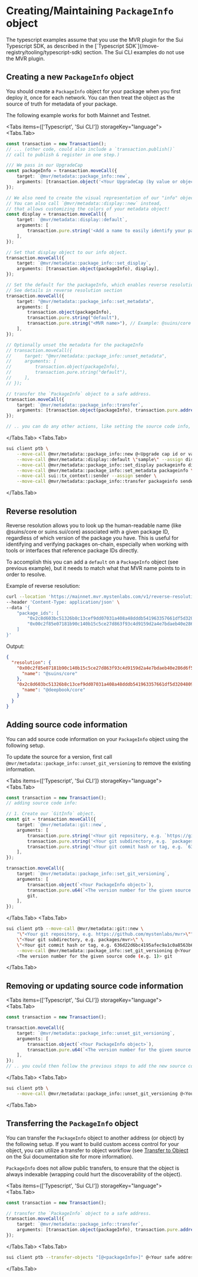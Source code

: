 
<Beta/>

# Creating/Maintaining `PackageInfo` object

<Callout type="warning">
    The typescript examples assume that you use the MVR plugin for the Sui Typescript SDK, as described in the  [`Typescript SDK`](/move-registry/tooling/typescript-sdk) section.
    The Sui CLI examples do not use the MVR plugin.
</Callout>

## Creating a new `PackageInfo` object

You should create a `PackageInfo` object for your package when you first deploy it, once for each network.
You can then treat the object as the source of truth for metadata of your package.

The following example works for both Mainnet and Testnet.

<Tabs items={['Typescript', 'Sui CLI']} storageKey="language">
<Tabs.Tab>
```typescript
const transaction = new Transaction();
// ... (other code, could also include a `transaction.publish()`
// call to publish & register in one step.)

/// We pass in our UpgradeCap
const packageInfo = transaction.moveCall({
    target: `@mvr/metadata::package_info::new`,
    arguments: [transaction.object('<Your UpgradeCap (by value or object id)>')],
});

// We also need to create the visual representation of our "info" object.
// You can also call `@mvr/metadata::display::new` instead,
// that allows customizing the colors of your metadata object!
const display = transaction.moveCall({
    target: `@mvr/metadata::display::default`,
    arguments: [
        transaction.pure.string('<Add a name to easily identify your package. This is not your MVR name.>') // Example: core
    ],
});

// Set that display object to our info object.
transaction.moveCall({
    target: `@mvr/metadata::package_info::set_display`,
    arguments: [transaction.object(packageInfo), display],
});

// Set the default for the packageInfo, which enables reverse resolution for that network
// See details in reverse resolution section
transaction.moveCall({
    target: "@mvr/metadata::package_info::set_metadata",
    arguments: [
        transaction.object(packageInfo),
        transaction.pure.string("default"),
        transaction.pure.string("<MVR name>"), // Example: @suins/core or suins.sui/core
    ],
});

// Optionally unset the metadata for the packageInfo
// transaction.moveCall({
//     target: "@mvr/metadata::package_info::unset_metadata",
//     arguments: [
//         transaction.object(packageInfo),
//         transaction.pure.string("default"),
//     ],
// });

// transfer the `PackageInfo` object to a safe address.
transaction.moveCall({
    target: `@mvr/metadata::package_info::transfer`,
    arguments: [transaction.object(packageInfo), transaction.pure.address('<Your safe address>')],
});

// .. you can do any other actions, like setting the source code info, in the same PTB.
```

</Tabs.Tab>
<Tabs.Tab>
```bash
sui client ptb \
    --move-call @mvr/metadata::package_info::new @<Upgrade cap id or value> --assign packageinfo \
    --move-call @mvr/metadata::display::default \"sample\" --assign display \
    --move-call @mvr/metadata::package_info::set_display packageinfo display \
    --move-call @mvr/metadata::package_info::set_metadata packageinfo \"default\" \"<MVR name>\" \
    --move-call sui::tx_context::sender --assign sender \
    --move-call @mvr/metadata::package_info::transfer packageinfo sender
```
</Tabs.Tab>
</Tabs>

## Reverse resolution

Reverse resolution allows you to look up the human-readable name (like @suins/core or suins.sui/core)
associated with a given package ID, regardless of which version of the package you have.
This is useful for identifying and verifying packages on-chain, especially when working with tools or
interfaces that reference package IDs directly.

To accomplish this you can add a `default` on a `PackageInfo` object (see previous example), but it needs
to match what that MVR name points to in order to resolve.

Example of reverse resolution:
```bash
curl --location 'https://mainnet.mvr.mystenlabs.com/v1/reverse-resolution/bulk' \
--header 'Content-Type: application/json' \
--data '{
    "package_ids": [
        "0x2c8d603bc51326b8c13cef9dd07031a408a48dddb541963357661df5d3204809",
        "0x00c2f85e07181b90c140b15c5ce27d863f93c4d9159d2a4e7bdaeb40e286d6f5"
    ]
}'
```

Output:
```json
{
  "resolution": {
    "0x00c2f85e07181b90c140b15c5ce27d863f93c4d9159d2a4e7bdaeb40e286d6f5": {
      "name": "@suins/core"
    },
    "0x2c8d603bc51326b8c13cef9dd07031a408a48dddb541963357661df5d3204809": {
      "name": "@deepbook/core"
    }
  }
}
```

## Adding source code information

You can add source code information on your `PackageInfo` object using the following setup.

To update the source for a version, first call
`@mvr/metadata::package_info::unset_git_versioning` to remove the existing information.

<Tabs items={['Typescript', 'Sui CLI']} storageKey="language">
<Tabs.Tab>
```typescript
const transaction = new Transaction();
// adding source code info:

// 1. Create our `GitInfo` object.
const git = transaction.moveCall({
    target: `@mvr/metadata::git::new`,
    arguments: [
        transaction.pure.string('<Your git repository, e.g. `https://github.com/mystenlabs/mvr`>'),
        transaction.pure.string('<Your git subdirectory, e.g. `packages/mvr`>'),
        transaction.pure.string('<Your git commit hash or tag, e.g. `636d22d6bc4195afec9a1c0a8563b61fc813acfc`>'),
    ],
});

transaction.moveCall({
    target: `@mvr/metadata::package_info::set_git_versioning`,
    arguments: [
        transaction.object(`<Your PackageInfo object>`),
        transaction.pure.u64(`<The version number for the given source code (e.g. 1)>`),
        git,
    ],
});
```
</Tabs.Tab>
<Tabs.Tab>
```bash
sui client ptb --move-call @mvr/metadata::git::new \
    "\"<Your git repository, e.g. https://github.com/mystenlabs/mvr>\"" \
    \"<Your git subdirectory, e.g. packages/mvr>\" \
    \"<Your git commit hash or tag, e.g. 636d22d6bc4195afec9a1c0a8563b61fc813acfc>\" --assign git \
    --move-call @mvr/metadata::package_info::set_git_versioning @<Your PackageInfo object> \
    <The version number for the given source code (e.g. 1)> git
```
</Tabs.Tab>
</Tabs>

## Removing or updating source code information

<Tabs items={['Typescript', 'Sui CLI']} storageKey="language">
<Tabs.Tab>
```typescript
const transaction = new Transaction();

transaction.moveCall({
    target: `@mvr/metadata::package_info::unset_git_versioning`,
    arguments: [
        transaction.object(`<Your PackageInfo object>`),
        transaction.pure.u64(`<The version number for the given source code (e.g. 1)>`),
    ],
});
// .. you could then follow the previous steps to add the new source code info for that version.
```
</Tabs.Tab>
<Tabs.Tab>
```bash
sui client ptb \
    --move-call @mvr/metadata::package_info::unset_git_versioning @<Your PackageInfo object> <Version number>
```
</Tabs.Tab>
</Tabs>

## Transferring the `PackageInfo` object

You can transfer the `PackageInfo` object to another address (or object) by the following setup. If you want to
build custom access control for your object, you can utilize a transfer to object workflow (see [Transfer to Object](https://docs.sui.io/concepts/transfers/transfer-to-object) on the Sui documentation site for more information).

`PackageInfo` does not allow public transfers, to ensure that the object is always indexable
(wrapping could hurt the discoverability of the object).

<Tabs items={['Typescript', 'Sui CLI']} storageKey="language">
<Tabs.Tab>
```typescript
const transaction = new Transaction();

// transfer the `PackageInfo` object to a safe address.
transaction.moveCall({
    target: `@mvr/metadata::package_info::transfer`,
    arguments: [transaction.object(packageInfo), transaction.pure.address('<Your safe address>')],
});
```
</Tabs.Tab>
<Tabs.Tab>
```bash
sui client ptb --transfer-objects "[@<packageInfo>]" @<Your safe address>
```
</Tabs.Tab>
</Tabs>
